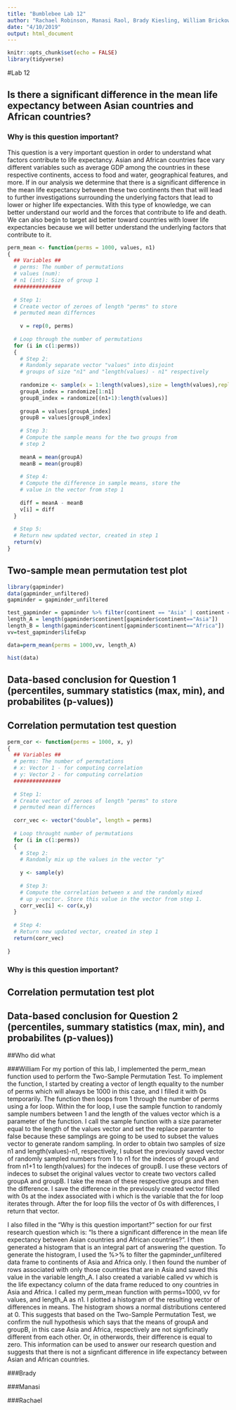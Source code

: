 ```yaml
---
title: "Bumblebee Lab 12"
author: "Rachael Robinson, Manasi Raol, Brady Kiesling, William Brickowski"
date: "4/10/2019"
output: html_document
---
```


```r
knitr::opts_chunk$set(echo = FALSE)
library(tidyverse)
```

#Lab 12

## Is there a significant difference in the mean life expectancy between Asian countries and African countries?

### Why is this question important?

This question is a very important question in order to understand what factors contribute to life expectancy. Asian and African countries face vary different variables such as average GDP among the countries in these respective continents, access to food and water, geographical features, and more. If in our analysis we determine that there is a significant difference in the mean life expectancy between these two continents then that will lead to further investigations surrounding the underlying factors that lead to lower or higher life expectancies. With this type of knowledge, we can better understand our world and the forces that contribute to life and death. We can also begin to target aid better toward countries with lower life expectancies because we will better understand the underlying factors that contribute to it.


```r
perm_mean <- function(perms = 1000, values, n1)
{
  ## Variables ##
  # perms: The number of permutations 
  # values (num): 
  # n1 (int): Size of group 1
  ###############
  
  # Step 1:
  # Create vector of zeroes of length "perms" to store
  # permuted mean differnces
    
    v = rep(0, perms)
  
  # Loop through the number of permutations
  for (i in c(1:perms))
  {
    # Step 2:
    # Randomly separate vector "values" into disjoint 
    # groups of size "n1" and "length(values) - n1" respectively
    
    randomize <- sample(x = 1:length(values),size = length(values),replace = FALSE)
    groupA_index = randomize[1:n1]
    groupB_index = randomize[(n1+1):length(values)]
      
    groupA = values[groupA_index]
    groupB = values[groupB_index]
      
    # Step 3:
    # Compute the sample means for the two groups from 
    # step 2
      
    meanA = mean(groupA)
    meanB = mean(groupB)
    
    # Step 4: 
    # Compute the difference in sample means, store the
    # value in the vector from step 1
    
    diff = meanA - meanB
    v[i] = diff
  }
  
  # Step 5:
  # Return new updated vector, created in step 1
  return(v)
}
```

## Two-sample mean permutation test plot

```r
library(gapminder)
data(gapminder_unfiltered)
gapminder = gapminder_unfiltered 

test_gapminder = gapminder %>% filter(continent == "Asia" | continent == "Africa")
length_A = length(gapminder$continent[gapminder$continent=="Asia"])
length_B = length(gapminder$continent[gapminder$continent=="Africa"])
vv=test_gapminder$lifeExp

data=perm_mean(perms = 1000,vv, length_A)

hist(data)
```

## Data-based conclusion for Question 1 (percentiles, summary statistics (max, min), and probabilites (p-values))




## Correlation permutation test question

```r
perm_cor <- function(perms = 1000, x, y)
{
  ## Variables ##
  # perms: The number of permutations 
  # x: Vector 1 - for computing correlation
  # y: Vector 2 - for computing correlation
  ###############
  
  # Step 1:
  # Create vector of zeroes of length "perms" to store
  # permuted mean differnces
  
  corr_vec <- vector("double", length = perms)
  
  # Loop throught number of permutations
  for (i in c(1:perms))
  {
    # Step 2:
    # Randomly mix up the values in the vector "y"
    
    y <- sample(y)
    
    # Step 3:
    # Compute the correlation between x and the randomly mixed
    # up y-vector. Store this value in the vector from step 1.
    corr_vec[i] <- cor(x,y)
  }
  
  # Step 4:
  # Return new updated vector, created in step 1
  return(corr_vec)
  
}
```

### Why is this question important?

## Correlation permutation test plot

## Data-based conclusion for Question 2 (percentiles, summary statistics (max, min), and probabilites (p-values))






##Who did what


###William
For my portion of this lab, I implemented the perm_mean function used to perform the Two-Sample Permutation Test. To implement the function, I started by creating a vector of length equality to the number of perms which will always be 1000 in this case, and I filled it with 0s temporarily. The function then loops from 1 through the number of perms using a for loop. Within the for loop, I use the sample function to randomly sample numbers between 1 and the length of the values vector which is a parameter of the function. I call the sample function with a size parameter equal to the length of the values vector and set the replace paramter to false because these samplings are going to be used to subset the values vector to generate random sampling. In order to obtain two samples of size n1 and length(values)-n1, respectively, I subset the previously saved vector of randomly sampled numbers from 1 to n1 for the indeces of groupA and from n1+1 to length(values) for the indeces of groupB. I use these vectors of indeces to subset the original values vector to create two vectors called groupA and groupB. I take the mean of these respective groups and then the difference. I save the difference in the previously created vector filled with 0s at the index associated with i which is the variable that the for loop iterates through. After the for loop fills the vector of 0s with differences, I return that vector.

I also filled in the "Why is this question important?" section for our first research question which is: "Is there a significant difference in the mean life expectancy between Asian countries and African countries?". I then generated a histogram that is an integral part of answering the question. To generate the histogram, I used the %>% to filter the gapminder_unfiltered data frame to continents of Asia and Africa only. I then found the number of rows associated with only those countries that are in Asia and saved this value in the variable length_A. I also created a variable called vv which is the life expectancy column of the data frame reduced to ony countries in Asia and Africa. I called my perm_mean function with perms=1000, vv for values, and length_A as n1. I plotted a histogram of the resulting vector of differences in means. The histogram shows a normal distributions centered at 0. This suggests that based on the Two-Sample Permutation Test, we confirm the null hypothesis which says that the means of groupA and groupB, in this case Asia and Africa, respectively are not signficinatly different from each other. Or, in otherwords, their difference is equal to zero. This information can be used to answer our research question and suggests that there is not a signficant difference in life expectancy between Asian and African countries.

###Brady


###Manasi


###Rachael

